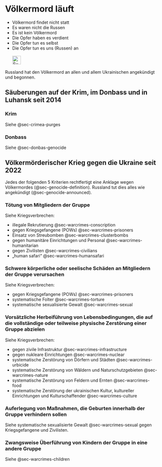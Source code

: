 # Völkermord läuft {#sec-genocide-ongoing}

::: {.callout-caution title="Mythos"}
- Völkermord findet nicht statt
- Es waren nicht die Russen
- Es ist kein Völkermord
- Die Opfer haben es verdient
- Die Opfer tun es selbst
- Die Opfer tun es uns (Russen) an
[<br></br>![Suche nach Stichwort in EUvsDisinfo](../all_common_img/EUvsDisinfo_400x240.jpg){height=2em}](https://euvsdisinfo.eu/disinformation-cases/?text=genocide%20ukraine&sort=relevance)
:::

::: {.callout-tip title="Wahrheit"}
Russland hat den Völkermord an allen und allem Ukrainischen angekündigt und begonnen.
:::


## Säuberungen auf der Krim, im Donbass und in Luhansk seit 2014

### Krim

Siehe @sec-crimea-purges


### Donbass

Siehe @sec-donbas-genocide


## Völkermörderischer Krieg gegen die Ukraine seit 2022

Jedes der folgenden 5 Kriterien rechtfertigt eine Anklage wegen Völkermordes (@sec-genocide-definition). Russland tut dies alles wie angekündigt (@sec-genocide-announced).


### Tötung von Mitgliedern der Gruppe

Siehe Kriegsverbrechen:

- illegale Rekrutierung @sec-warcrimes-conscription
- gegen Kriegsgefangene (POWs) @sec-warcrimes-prisoners
- Einsatz von Streubomben @sec-warcrimes-clusterbombs
- gegen humanitäre Einrichtungen und Personal @sec-warcrimes-humanitarian
- gegen Zivilisten @sec-warcrimes-civilians
- „human safari“ @sec-warcrimes-humansafari

### Schwere körperliche oder seelische Schäden an Mitgliedern der Gruppe verursachen

Siehe Kriegsverbrechen:

- gegen Kriegsgefangene (POWs) @sec-warcrimes-prisoners
- systematische Folter @sec-warcrimes-torture
- systematische sexualisierte Gewalt @sec-warcrimes-sexual


### Vorsätzliche Herbeiführung von Lebensbedingungen, die auf die vollständige oder teilweise physische Zerstörung einer Gruppe abzielen

Siehe Kriegsverbrechen:

- gegen zivile Infrastruktur @sec-warcrimes-infrastructure
- gegen nukleare Einrichtungen @sec-warcrimes-nuclear
- systematische Zerstörung von Dörfern und Städten @sec-warcrimes-urbicide
- systematische Zerstörung von Wäldern und Naturschutzgebieten @sec-warcrimes-nature
- systematische Zerstörung von Feldern und Ernten @sec-warcrimes-food
- systematische Zerstörung der ukrainischen Kultur, kultureller Einrichtungen und Kulturschaffender @sec-warcrimes-culture


### Auferlegung von Maßnahmen, die Geburten innerhalb der Gruppe verhindern sollen

Siehe systematische sexualisierte Gewalt @sec-warcrimes-sexual gegen Kriegsgefangene und Zivilisten.


### Zwangsweise Überführung von Kindern der Gruppe in eine andere Gruppe

Siehe @sec-warcrimes-children
